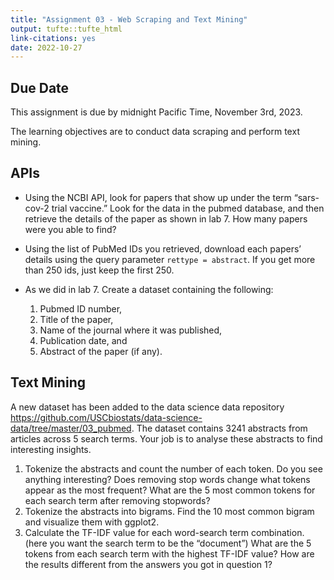 ```yaml
---
title: "Assignment 03 - Web Scraping and Text Mining"
output: tufte::tufte_html
link-citations: yes
date: 2022-10-27
---
```


## Due Date

This assignment is due by midnight Pacific Time, November 3rd, 2023. 

The learning objectives are to conduct data scraping and perform text mining.

## APIs

-   Using the NCBI API, look for papers that show up under the term "sars-cov-2 trial vaccine." Look for the data in the pubmed database, and then retrieve the details of the paper as shown in lab 7. How many papers were you able to find?

-   Using the list of PubMed IDs you retrieved, download each papers' details using the query parameter `rettype = abstract`. If you get more than 250 ids, just keep the first 250.

-   As we did in lab 7. Create a dataset containing the following:

    1.  Pubmed ID number,
    2.  Title of the paper,
    3.  Name of the journal where it was published,
    4.  Publication date, and
    5.  Abstract of the paper (if any).

## Text Mining

A new dataset has been added to the data science data repository <https://github.com/USCbiostats/data-science-data/tree/master/03_pubmed>. The dataset contains 3241 abstracts from articles across 5 search terms. Your job is to analyse these abstracts to find interesting insights.

1.  Tokenize the abstracts and count the number of each token. Do you see anything interesting? Does removing stop words change what tokens appear as the most frequent? What are the 5 most common tokens for each search term after removing stopwords?
2.  Tokenize the abstracts into bigrams. Find the 10 most common bigram and visualize them with ggplot2.
3.  Calculate the TF-IDF value for each word-search term combination. (here you want the search term to be the "document") What are the 5 tokens from each search term with the highest TF-IDF value? How are the results different from the answers you got in question 1?
